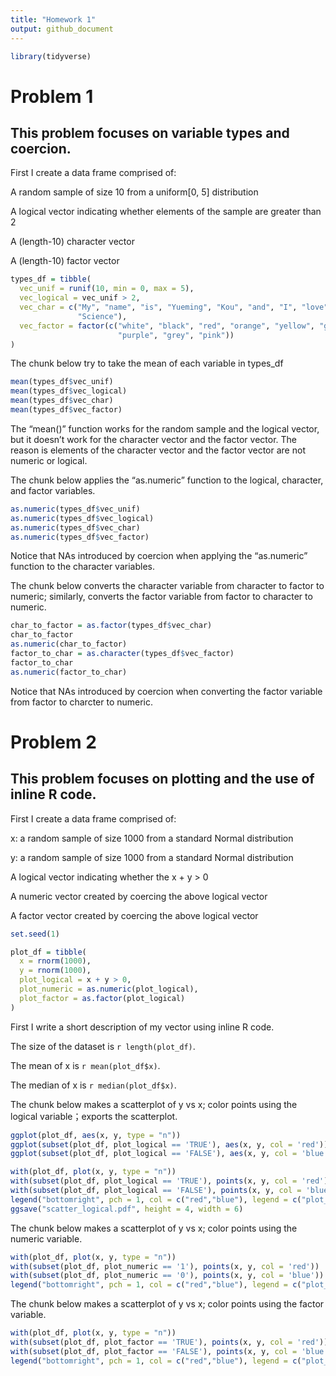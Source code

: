 ```yaml
---
title: "Homework 1"
output: github_document
---
```


```r
library(tidyverse)
```

# Problem 1
## This problem focuses on variable types and coercion.

First I create a data frame comprised of:


A random sample of size 10 from a uniform[0, 5] distribution

A logical vector indicating whether elements of the sample are greater than 2

A (length-10) character vector

A (length-10) factor vector

```r
types_df = tibble(
  vec_unif = runif(10, min = 0, max = 5),
  vec_logical = vec_unif > 2,
  vec_char = c("My", "name", "is", "Yueming", "Kou", "and", "I", "love", "Data", 
               "Science"),
  vec_factor = factor(c("white", "black", "red", "orange", "yellow", "green", "blue", 
                        "purple", "grey", "pink"))
)
```

The chunk below try to take the mean of each variable in types_df

```r
mean(types_df$vec_unif)
mean(types_df$vec_logical)
mean(types_df$vec_char)
mean(types_df$vec_factor)
```

The "mean()" function works for the random sample and the logical vector,
but it doesn't work for the character vector and the factor vector.
The reason is elements of the character vector and the factor vector are not numeric or logical.

The chunk below applies the "as.numeric" function to the logical, character, and factor variables.

```r
as.numeric(types_df$vec_unif)
as.numeric(types_df$vec_logical)
as.numeric(types_df$vec_char)
as.numeric(types_df$vec_factor)
```

Notice that NAs introduced by coercion when applying the "as.numeric" function to the character variables.


The chunk below converts the character variable from character to factor to numeric; similarly, converts the factor variable from factor to character to numeric.

```r
char_to_factor = as.factor(types_df$vec_char)
char_to_factor
as.numeric(char_to_factor)
factor_to_char = as.character(types_df$vec_factor)
factor_to_char
as.numeric(factor_to_char)
```

Notice that NAs introduced by coercion when converting the factor variable from factor to charcter to numeric.

# Problem 2
## This problem focuses on plotting and the use of inline R code.

First I create a data frame comprised of:


x: a random sample of size 1000 from a standard Normal distribution

y: a random sample of size 1000 from a standard Normal distribution

A logical vector indicating whether the x + y > 0

A numeric vector created by coercing the above logical vector

A factor vector created by coercing the above logical vector

```r
set.seed(1)

plot_df = tibble(
  x = rnorm(1000),
  y = rnorm(1000),
  plot_logical = x + y > 0,
  plot_numeric = as.numeric(plot_logical),
  plot_factor = as.factor(plot_logical)
)

```

First I write a short description of my vector using inline R code.

The size of the dataset is `r length(plot_df)`.

The mean of x is `r mean(plot_df$x)`.

The median of x is `r median(plot_df$x)`.



The chunk below makes a scatterplot of y vs x; color points using the logical variable；exports the scatterplot.

```r
ggplot(plot_df, aes(x, y, type = "n"))
ggplot(subset(plot_df, plot_logical == 'TRUE'), aes(x, y, col = 'red')) + geom_point()
ggplot(subset(plot_df, plot_logical == 'FALSE'), aes(x, y, col = 'blue')) + geom_point()

with(plot_df, plot(x, y, type = "n")) 
with(subset(plot_df, plot_logical == 'TRUE'), points(x, y, col = 'red'))
with(subset(plot_df, plot_logical == 'FALSE'), points(x, y, col = 'blue'))
legend("bottomright", pch = 1, col = c("red","blue"), legend = c("plot_logical = 'TRUE'", "plot_logical = 'FALSE'"))
ggsave("scatter_logical.pdf", height = 4, width = 6)

```

The chunk below makes a scatterplot of y vs x; color points using the numeric variable.

```r
with(plot_df, plot(x, y, type = "n")) 
with(subset(plot_df, plot_numeric == '1'), points(x, y, col = 'red'))
with(subset(plot_df, plot_numeric == '0'), points(x, y, col = 'blue'))
legend("bottomright", pch = 1, col = c("red","blue"), legend = c("plot_numeric = '1'","plot_numeric = '0'"))

```

The chunk below makes a scatterplot of y vs x; color points using the factor variable.

```r
with(plot_df, plot(x, y, type = "n")) 
with(subset(plot_df, plot_factor == 'TRUE'), points(x, y, col = 'red'))
with(subset(plot_df, plot_factor == 'FALSE'), points(x, y, col = 'blue'))
legend("bottomright", pch = 1, col = c("red","blue"), legend = c("plot_factor = 'TRUE'","plot_factor = 'FALSE'"))
```
